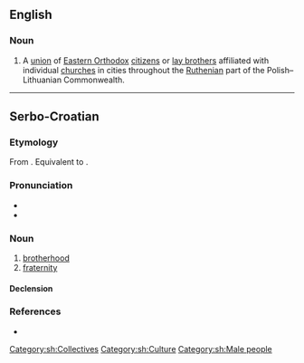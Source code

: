 ==English==
{{wp}}

===Noun===
{{en-noun|s|bratstva}}

# {{lb|en|historical}} A [[union]] of [[Eastern Orthodox]] [[citizen]]s or [[lay brother]]s affiliated with individual [[church]]es in cities throughout the [[Ruthenian]] part of the Polish–Lithuanian Commonwealth.

----

==Serbo-Croatian==

===Etymology===
From {{inh|sh|sla-pro|*bratrьstvo}}. Equivalent to {{af|sh|brȁt|-stvo}}.

===Pronunciation===
* {{sh-IPA|bràtstvo}}
* {{hyphenation|sh|brat|stvo}}

===Noun===
{{sh-noun|g=n|head=bràtstvo}}

# [[brotherhood]]
# [[fraternity]]

====Declension====
{{sh-decl-noun
|bratstvo|bratstva
|bratstva|brȁtstāvā / brátstvā
|bratstvu|bratstvima
|bratstvo|bratstva
|bratstvo|bratstva
|bratstvu|bratstvima
|bratstvom|bratstvima
}}

===References===
* {{R:sh:HJP|f19uWRY%3D}}

[[Category:sh:Collectives]]
[[Category:sh:Culture]]
[[Category:sh:Male people]]